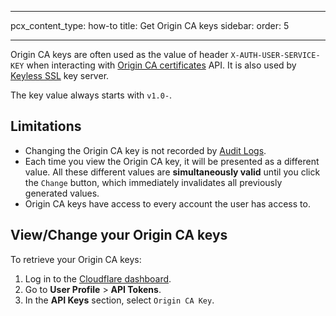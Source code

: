 
---
pcx_content_type: how-to
title: Get Origin CA keys
sidebar:
  order: 5

---

Origin CA keys are often used as the value of header `X-AUTH-USER-SERVICE-KEY` when interacting with [Origin CA certificates](/ssl/origin-configuration/origin-ca/) API. It is also used by [Keyless SSL](/ssl/keyless-ssl/) key server.

The key value always starts with `v1.0-`.

## Limitations

* Changing the Origin CA key is not recorded by [Audit Logs](/fundamentals/setup/account/account-security/review-audit-logs/).
* Each time you view the Origin CA key, it will be presented as a different value. All these different values are **simultaneously valid** until you click the `Change` button, which immediately invalidates all previously generated values.
* Origin CA keys have access to every account the user has access to.

## View/Change your Origin CA keys

To retrieve your Origin CA keys:

1. Log in to the [Cloudflare dashboard](https://dash.cloudflare.com).
2. Go to **User Profile** > **API Tokens**.
3. In the **API Keys** section, select `Origin CA Key`.
